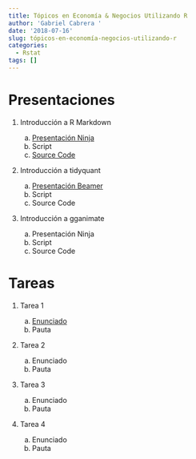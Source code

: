 ```yaml
---
title: Tópicos en Economía & Negocios Utilizando R
author: 'Gabriel Cabrera '
date: '2018-07-16'
slug: tópicos-en-economía-negocios-utilizando-r
categories:
  - Rstat
tags: []
---
```


# Presentaciones

1. Introducción a R Markdown

    a. [Presentación Ninja](/xaringan/xaringan_rmarkdown.html)
    b. Script 
    c. [Source Code](https://github.com/GaboCg/rmarkdown_introduction)

2. Introducción a tidyquant

    a. [Presentación Beamer](/pdf/introduction_to_tidyquant.pdf)
    b. Script 
    c. Source Code
    
2. Introducción a gganimate 

    a. Presentación Ninja
    b. Script 
    c. Source Code

# Tareas   

1. Tarea 1 

    a. [Enunciado](/pdf/Enunciado_Tarea1_R_Primavera_2018.pdf)
    b. Pauta

2. Tarea 2 

    a. Enunciado
    b. Pauta

3. Tarea 3 

    a. Enunciado
    b. Pauta

4. Tarea 4 

    a. Enunciado
    b. Pauta
  